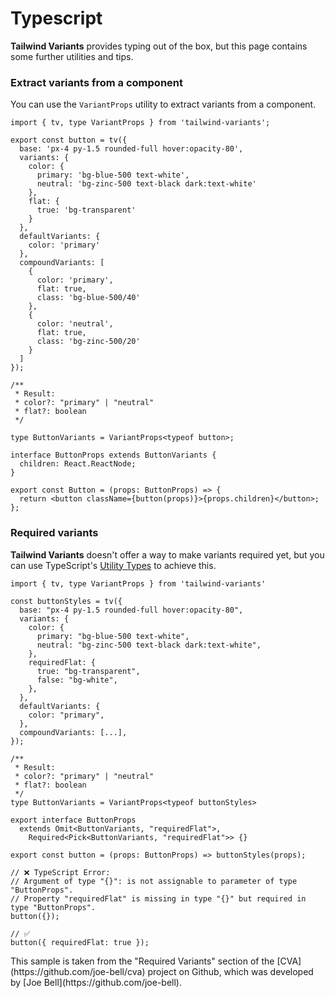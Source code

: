 
# Typescript

**Tailwind Variants** provides typing out of the box, but this page contains some further utilities and tips.

### Extract variants from a component

You can use the `VariantProps` utility to extract variants from a component.

```tsx copy /VariantProps/
import { tv, type VariantProps } from 'tailwind-variants';

export const button = tv({
  base: 'px-4 py-1.5 rounded-full hover:opacity-80',
  variants: {
    color: {
      primary: 'bg-blue-500 text-white',
      neutral: 'bg-zinc-500 text-black dark:text-white'
    },
    flat: {
      true: 'bg-transparent'
    }
  },
  defaultVariants: {
    color: 'primary'
  },
  compoundVariants: [
    {
      color: 'primary',
      flat: true,
      class: 'bg-blue-500/40'
    },
    {
      color: 'neutral',
      flat: true,
      class: 'bg-zinc-500/20'
    }
  ]
});

/**
 * Result:
 * color?: "primary" | "neutral"
 * flat?: boolean
 */

type ButtonVariants = VariantProps<typeof button>;

interface ButtonProps extends ButtonVariants {
  children: React.ReactNode;
}

export const Button = (props: ButtonProps) => {
  return <button className={button(props)}>{props.children}</button>;
};
```

### Required variants

**Tailwind Variants** doesn't offer a way to make variants required yet, but you can use TypeScript's [Utility Types](https://www.typescriptlang.org/docs/handbook/utility-types.html) to achieve this.

```tsx copy /VariantProps/
import { tv, type VariantProps } from 'tailwind-variants'

const buttonStyles = tv({
  base: "px-4 py-1.5 rounded-full hover:opacity-80",
  variants: {
    color: {
      primary: "bg-blue-500 text-white",
      neutral: "bg-zinc-500 text-black dark:text-white",
    },
    requiredFlat: {
      true: "bg-transparent",
      false: "bg-white",
    },
  },
  defaultVariants: {
    color: "primary",
  },
  compoundVariants: [...],
});

/**
 * Result:
 * color?: "primary" | "neutral"
 * flat?: boolean
 */
type ButtonVariants = VariantProps<typeof buttonStyles>

export interface ButtonProps
  extends Omit<ButtonVariants, "requiredFlat">,
    Required<Pick<ButtonVariants, "requiredFlat">> {}

export const button = (props: ButtonProps) => buttonStyles(props);

// ❌ TypeScript Error:
// Argument of type "{}": is not assignable to parameter of type "ButtonProps".
// Property "requiredFlat" is missing in type "{}" but required in type "ButtonProps".
button({});

// ✅
button({ requiredFlat: true });
```

<Callout type="info">
  <div className="text-sm">
    This sample is taken from the "Required Variants" section of the
    [CVA](https://github.com/joe-bell/cva) project on Github, which was
    developed by [Joe Bell](https://github.com/joe-bell).
  </div>
</Callout>
